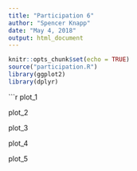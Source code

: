 ```yaml
---
title: "Participation 6"
author: "Spencer Knapp"
date: "May 4, 2018"
output: html_document
---
```


```r
knitr::opts_chunk$set(echo = TRUE)
source("participation.R")
library(ggplot2)
library(dplyr)
```

```r

plot_1

plot_2

plot_3

plot_4

plot_5